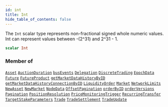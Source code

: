 ```yaml
---
id: int
title: Int
hide_table_of_contents: false
---
```








The `Int` scalar type represents non-fractional signed whole numeric values. Int can represent values between -(2^31) and 2^31 - 1.

```graphql
scalar Int
```




### Member of

[`Asset`](/docs/testnet/graphql/objects/asset)  <Badge class="secondary" text="object"/><Bullet />[`AuctionDuration`](/docs/testnet/graphql/objects/auction-duration)  <Badge class="secondary" text="object"/><Bullet />[`busEvents`](/docs/testnet/graphql/subscriptions/bus-events)  <Badge class="secondary" text="subscription"/><Bullet />[`Delegation`](/docs/testnet/graphql/objects/delegation)  <Badge class="secondary" text="object"/><Bullet />[`DiscreteTrading`](/docs/testnet/graphql/objects/discrete-trading)  <Badge class="secondary" text="object"/><Bullet />[`EpochData`](/docs/testnet/graphql/objects/epoch-data)  <Badge class="secondary" text="object"/><Bullet />[`Future`](/docs/testnet/graphql/objects/future)  <Badge class="secondary" text="object"/><Bullet />[`FutureProduct`](/docs/testnet/graphql/objects/future-product)  <Badge class="secondary" text="object"/><Bullet />[`getMarketDataHistoryByID`](/docs/testnet/graphql/queries/get-market-data-history-by-id)  <Badge class="secondary" text="query"/><Bullet />[`getMarketDataHistoryConnectionByID`](/docs/testnet/graphql/queries/get-market-data-history-connection-by-id)  <Badge class="secondary" text="query"/><Bullet />[`LiquidityOrder`](/docs/testnet/graphql/objects/liquidity-order)  <Badge class="secondary" text="object"/><Bullet />[`Market`](/docs/testnet/graphql/objects/market)  <Badge class="secondary" text="object"/><Bullet />[`NetworkLimits`](/docs/testnet/graphql/objects/network-limits)  <Badge class="secondary" text="object"/><Bullet />[`NewAsset`](/docs/testnet/graphql/objects/new-asset)  <Badge class="secondary" text="object"/><Bullet />[`NewMarket`](/docs/testnet/graphql/objects/new-market)  <Badge class="secondary" text="object"/><Bullet />[`NodeData`](/docs/testnet/graphql/objects/node-data)  <Badge class="secondary" text="object"/><Bullet />[`OffsetPagination`](/docs/testnet/graphql/inputs/offset-pagination)  <Badge class="secondary" text="input"/><Bullet />[`orderByID`](/docs/testnet/graphql/queries/order-by-id)  <Badge class="secondary" text="query"/><Bullet />[`orderVersions`](/docs/testnet/graphql/queries/order-versions)  <Badge class="secondary" text="query"/><Bullet />[`Pagination`](/docs/testnet/graphql/inputs/pagination)  <Badge class="secondary" text="input"/><Bullet />[`PositionResolution`](/docs/testnet/graphql/objects/position-resolution)  <Badge class="secondary" text="object"/><Bullet />[`PriceMonitoringTrigger`](/docs/testnet/graphql/objects/price-monitoring-trigger)  <Badge class="secondary" text="object"/><Bullet />[`RecurringTransfer`](/docs/testnet/graphql/objects/recurring-transfer)  <Badge class="secondary" text="object"/><Bullet />[`TargetStakeParameters`](/docs/testnet/graphql/objects/target-stake-parameters)  <Badge class="secondary" text="object"/><Bullet />[`Trade`](/docs/testnet/graphql/objects/trade)  <Badge class="secondary" text="object"/><Bullet />[`TradeSettlement`](/docs/testnet/graphql/objects/trade-settlement)  <Badge class="secondary" text="object"/><Bullet />[`TradeUpdate`](/docs/testnet/graphql/objects/trade-update)  <Badge class="secondary" text="object"/>



